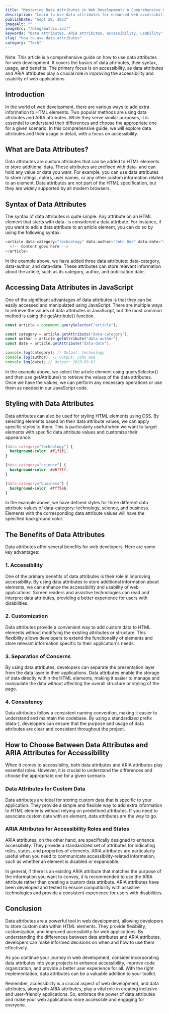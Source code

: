 ```yaml
---
title: "Mastering Data Attributes in Web Development: A Comprehensive Guide"
description: "Learn to use data attributes for enhanced web accessibility. This guide covers syntax, usage, benefits, and best practices, ensuring your web apps are user-friendly and inclusive."
publishDate: "Sept 28, 2023"
imageAlt: ""
imageSrc: "/blog/matrix.avif"
keywords: "Data attributes, ARIA attributes, accessibility, usability"
slug: "how-to-use-data-attributes"
category: "Tech"
---
```


Note: This article is a comprehensive guide on how to use data attributes for web development. It covers the basics of data attributes, their syntax, usage, and benefits. The primary focus is on accessibility, as data attributes and ARIA attributes play a crucial role in improving the accessibility and usability of web applications.

## Introduction

In the world of web development, there are various ways to add extra information to HTML elements. Two popular methods are using data attributes and ARIA attributes. While they serve similar purposes, it is essential to understand their differences and choose the appropriate one for a given scenario. In this comprehensive guide, we will explore data attributes and their usage in detail, with a focus on accessibility.

## What are Data Attributes?

Data attributes are custom attributes that can be added to HTML elements to store additional data. These attributes are prefixed with data- and can hold any value or data you want. For example, you can use data attributes to store ratings, colors, user names, or any other custom information related to an element. Data attributes are not part of the HTML specification, but they are widely supported by all modern browsers.

## Syntax of Data Attributes

The syntax of data attributes is quite simple. Any attribute on an HTML element that starts with data- is considered a data attribute. For instance, if you want to add a data attribute to an article element, you can do so by using the following syntax:

```js
<article data-category="technology" data-author="John Doe" data-date="2023-09-01">
  <!-- Content goes here -->
</article>
```

In the example above, we have added three data attributes: data-category, data-author, and data-date. These attributes can store relevant information about the article, such as its category, author, and publication date.

## Accessing Data Attributes in JavaScript

One of the significant advantages of data attributes is that they can be easily accessed and manipulated using JavaScript. There are multiple ways to retrieve the values of data attributes in JavaScript, but the most common method is using the getAttribute() function.

```js
const article = document.querySelector("article");

const category = article.getAttribute("data-category");
const author = article.getAttribute("data-author");
const date = article.getAttribute("data-date");

console.log(category); // Output: technology
console.log(author); // Output: John Doe
console.log(date); // Output: 2023-09-01
```

In the example above, we select the article element using querySelector() and then use getAttribute() to retrieve the values of the data attributes. Once we have the values, we can perform any necessary operations or use them as needed in our JavaScript code.

## Styling with Data Attributes

Data attributes can also be used for styling HTML elements using CSS. By selecting elements based on their data attribute values, we can apply specific styles to them. This is particularly useful when we want to target elements with specific data attribute values and customize their appearance.

```css
[data-category="technology"] {
  background-color: #f1f1f1;
}

[data-category="science"] {
  background-color: #e6f7ff;
}

[data-category="business"] {
  background-color: #fff5e6;
}
```

In the example above, we have defined styles for three different data attribute values of data-category: technology, science, and business. Elements with the corresponding data attribute values will have the specified background color.

## The Benefits of Data Attributes

Data attributes offer several benefits for web developers. Here are some key advantages:

### 1. Accessibility

One of the primary benefits of data attributes is their role in improving accessibility. By using data attributes to store additional information about elements, we can enhance the accessibility and usability of web applications. Screen readers and assistive technologies can read and interpret data attributes, providing a better experience for users with disabilities.

### 2. Customization

Data attributes provide a convenient way to add custom data to HTML elements without modifying the existing attributes or structure. This flexibility allows developers to extend the functionality of elements and store relevant information specific to their application's needs.

### 3. Separation of Concerns

By using data attributes, developers can separate the presentation layer from the data layer in their applications. Data attributes enable the storage of data directly within the HTML elements, making it easier to manage and manipulate the data without affecting the overall structure or styling of the page.

### 4. Consistency

Data attributes follow a consistent naming convention, making it easier to understand and maintain the codebase. By using a standardized prefix (data-), developers can ensure that the purpose and usage of data attributes are clear and consistent throughout the project.

## How to Choose Between Data Attributes and ARIA Attributes for Accessibility

When it comes to accessibility, both data attributes and ARIA attributes play essential roles. However, it is crucial to understand the differences and choose the appropriate one for a given scenario.

### Data Attributes for Custom Data

Data attributes are ideal for storing custom data that is specific to your application. They provide a simple and flexible way to add extra information to HTML elements without relying on predefined attributes. If you need to associate custom data with an element, data attributes are the way to go.

### ARIA Attributes for Accessibility Roles and States

ARIA attributes, on the other hand, are specifically designed to enhance accessibility. They provide a standardized set of attributes for indicating roles, states, and properties of elements. ARIA attributes are particularly useful when you need to communicate accessibility-related information, such as whether an element is disabled or expandable.

In general, if there is an existing ARIA attribute that matches the purpose of the information you want to convey, it is recommended to use the ARIA attribute rather than creating a custom data attribute. ARIA attributes have been developed and tested to ensure compatibility with assistive technologies and provide a consistent experience for users with disabilities.

## Conclusion

Data attributes are a powerful tool in web development, allowing developers to store custom data within HTML elements. They provide flexibility, customization, and improved accessibility for web applications. By understanding the differences between data attributes and ARIA attributes, developers can make informed decisions on when and how to use them effectively.

As you continue your journey in web development, consider incorporating data attributes into your projects to enhance accessibility, improve code organization, and provide a better user experience for all. With the right implementation, data attributes can be a valuable addition to your toolkit.

Remember, accessibility is a crucial aspect of web development, and data attributes, along with ARIA attributes, play a vital role in creating inclusive and user-friendly applications. So, embrace the power of data attributes and make your web applications more accessible and engaging for everyone.
